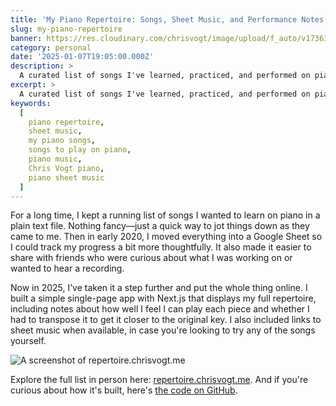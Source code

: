 ```yaml
---
title: 'My Piano Repertoire: Songs, Sheet Music, and Performance Notes'
slug: my-piano-repertoire
banner: https://res.cloudinary.com/chrisvogt/image/upload/f_auto/v1736306921/chrisvogt-me/thumbnails/My_Piano_Repertoire.jpg
category: personal
date: '2025-01-07T19:05:00.000Z'
description: >
  A curated list of songs I've learned, practiced, and performed on piano over the years.
excerpt: >
  A curated list of songs I've learned, practiced, and performed on piano over the years.
keywords:
  [
    piano repertoire,
    sheet music,
    my piano songs,
    songs to play on piano,
    piano music,
    Chris Vogt piano,
    piano sheet music
  ]
---
```


For a long time, I kept a running list of songs I wanted to learn on piano in a plain text file. Nothing fancy—just a quick way to jot things down as they came to me. Then in early 2020, I moved everything into a Google Sheet so I could track my progress a bit more thoughtfully. It also made it easier to share with friends who were curious about what I was working on or wanted to hear a recording.

Now in 2025, I’ve taken it a step further and put the whole thing online. I built a simple single-page app with Next.js that displays my full repertoire, including notes about how well I feel I can play each piece and whether I had to transpose it to get it closer to the original key. I also included links to sheet music when available, in case you're looking to try any of the songs yourself.

<img
  loading='lazy'
  alt='A screenshot of repertoire.chrisvogt.me'
  src='https://res.cloudinary.com/chrisvogt/image/upload/v1750377146/chrisvogt-me/photo/piano-screenshot.webp'
/>

Explore the full list in person here: [repertoire.chrisvogt.me](https://repertoire.chrisvogt.me). And if you're curious about how it's built, here's [the code on GitHub](https://github.com/chrisvogt/repertoire.chrisvogt.me).
